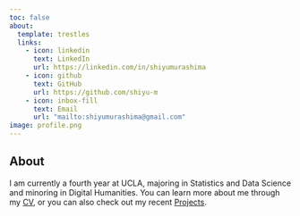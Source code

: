 ```yaml
---
toc: false
about:
  template: trestles
  links: 
    - icon: linkedin
      text: LinkedIn
      url: https://linkedin.com/in/shiyumurashima
    - icon: github
      text: GitHub
      url: https://github.com/shiyu-m
    - icon: inbox-fill 
      text: Email
      url: "mailto:shiyumurashima@gmail.com"
image: profile.png
---
```


## About

I am currently a fourth year at UCLA, majoring in Statistics and Data Science and minoring in Digital Humanities. You can learn more about me through my [CV](/docs/CV/CV.pdf "CV"), or you can also check out my recent [Projects](projects.qmd).



